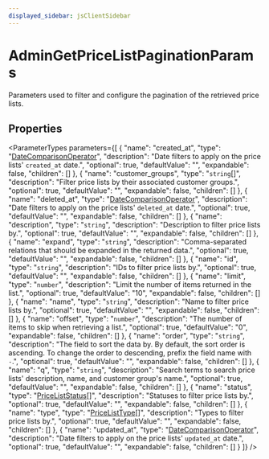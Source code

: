 ```yaml
---
displayed_sidebar: jsClientSidebar
---
```



# AdminGetPriceListPaginationParams

Parameters used to filter and configure the pagination of the retrieved price lists.

## Properties

<ParameterTypes parameters={[
  {
    "name": "created_at",
    "type": "[DateComparisonOperator](internal.DateComparisonOperator.mdx)",
    "description": "Date filters to apply on the price lists' `created_at` date.",
    "optional": true,
    "defaultValue": "",
    "expandable": false,
    "children": []
  },
  {
    "name": "customer_groups",
    "type": "`string`[]",
    "description": "Filter price lists by their associated customer groups.",
    "optional": true,
    "defaultValue": "",
    "expandable": false,
    "children": []
  },
  {
    "name": "deleted_at",
    "type": "[DateComparisonOperator](internal.DateComparisonOperator.mdx)",
    "description": "Date filters to apply on the price lists' `deleted_at` date.",
    "optional": true,
    "defaultValue": "",
    "expandable": false,
    "children": []
  },
  {
    "name": "description",
    "type": "`string`",
    "description": "Description to filter price lists by.",
    "optional": true,
    "defaultValue": "",
    "expandable": false,
    "children": []
  },
  {
    "name": "expand",
    "type": "`string`",
    "description": "Comma-separated relations that should be expanded in the returned data.",
    "optional": true,
    "defaultValue": "",
    "expandable": false,
    "children": []
  },
  {
    "name": "id",
    "type": "`string`",
    "description": "IDs to filter price lists by.",
    "optional": true,
    "defaultValue": "",
    "expandable": false,
    "children": []
  },
  {
    "name": "limit",
    "type": "`number`",
    "description": "Limit the number of items returned in the list.",
    "optional": true,
    "defaultValue": "10",
    "expandable": false,
    "children": []
  },
  {
    "name": "name",
    "type": "`string`",
    "description": "Name to filter price lists by.",
    "optional": true,
    "defaultValue": "",
    "expandable": false,
    "children": []
  },
  {
    "name": "offset",
    "type": "`number`",
    "description": "The number of items to skip when retrieving a list.",
    "optional": true,
    "defaultValue": "0",
    "expandable": false,
    "children": []
  },
  {
    "name": "order",
    "type": "`string`",
    "description": "The field to sort the data by. By default, the sort order is ascending. To change the order to descending, prefix the field name with `-`.",
    "optional": true,
    "defaultValue": "",
    "expandable": false,
    "children": []
  },
  {
    "name": "q",
    "type": "`string`",
    "description": "Search terms to search price lists' description, name, and customer group's name.",
    "optional": true,
    "defaultValue": "",
    "expandable": false,
    "children": []
  },
  {
    "name": "status",
    "type": "[PriceListStatus](../enums/internal.PriceListStatus.mdx)[]",
    "description": "Statuses to filter price lists by.",
    "optional": true,
    "defaultValue": "",
    "expandable": false,
    "children": []
  },
  {
    "name": "type",
    "type": "[PriceListType](../enums/internal.PriceListType.mdx)[]",
    "description": "Types to filter price lists by.",
    "optional": true,
    "defaultValue": "",
    "expandable": false,
    "children": []
  },
  {
    "name": "updated_at",
    "type": "[DateComparisonOperator](internal.DateComparisonOperator.mdx)",
    "description": "Date filters to apply on the price lists' `updated_at` date.",
    "optional": true,
    "defaultValue": "",
    "expandable": false,
    "children": []
  }
]} />
